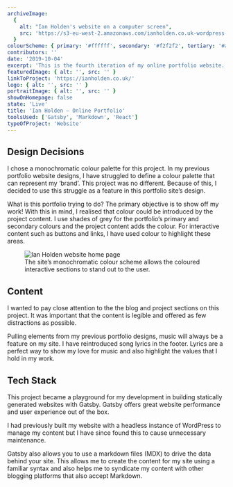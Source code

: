 ```yaml
---
archiveImage:
  {
    alt: "Ian Holden's website on a computer screen",
    src: 'https://s3-eu-west-2.amazonaws.com/ianholden.co.uk-wordpress-media/wp-content/uploads/2020/04/05082153/Ian-Holden-Professional-Portfolio-1.png'
  }
colourScheme: { primary: '#ffffff', secondary: '#f2f2f2', tertiary: '#a6a6a6' }
contributors: ''
date: '2019-10-04'
excerpt: 'This is the fourth iteration of my online portfolio website. It serves as a home for my blog posts and online projects.'
featuredImage: { alt: '', src: '' }
linkToProject: 'https://ianholden.co.uk/'
logo: { alt: '', src: '' }
portraitImage: { alt: '', src: '' }
showOnHomepage: false
state: 'Live'
title: 'Ian Holden – Online Portfolio'
toolsUsed: ['Gatsby', 'Markdown', 'React']
typeOfProject: 'Website'
---
```


## Design Decisions

I chose a monochromatic colour palette for this project. In my previous portfolio website designs, I have struggled to define a colour palette that can represent my ‘brand’. This project was no different. Because of this, I decided to use this struggle as a feature in this portfolio site’s design.

What is this portfolio trying to do? The primary objective is to show off my work! With this in mind, I realised that colour could be introduced by the project content. I use shades of grey for the portfolio’s primary and secondary colours and the project content adds the colour. For interactive content such as buttons and links, I have used colour to highlight these areas.

<figure>
  <img
    src="https://s3-eu-west-2.amazonaws.com/ianholden.co.uk-wordpress-media/wp-content/uploads/2020/05/05082930/Screenshot-2020-05-05-at-09.28.52-1024x727.png"
    alt="Ian Holden website home page"
  />
  <figcaption>
    The site’s monochromatic colour scheme allows the coloured interactive
    sections to stand out to the user.
  </figcaption>
</figure>

## Content

I wanted to pay close attention to the the blog and project sections on this project. It was important that the content is legible and offered as few distractions as possible.

Pulling elements from my previous portfolio designs, music will always be a feature on my site. I have reintroduced song lyrics in the footer. Lyrics are a perfect way to show my love for music and also highlight the values that I hold in my work.

## Tech Stack

This project became a playground for my development in building statically generated websites with Gatsby. Gatsby offers great website performance and user experience out of the box.

I had previously built my website with a headless instance of WordPress to manage my content but I have since found this to cause unnecessary maintenance.

Gatsby also allows you to use a markdown files (MDX) to drive the data behind your site. This allows me to create the content for my site using a familiar syntax and also helps me to syndicate my content with other blogging platforms that also accept Markdown.
